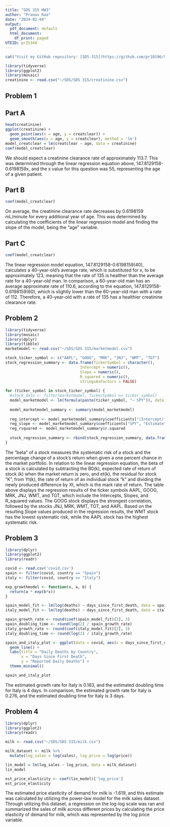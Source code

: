 ---
title: "SDS 315 HW3"
author: "Pranav Rao"
date: "2024-02-04"
output:
  pdf_document: default
  html_document:
    df_print: paged
UTEID: pr25344
---

```{r , echo=FALSE}
cat("Visit my GitHub repository: [SDS-315](https://github.com/pr10196/SDS-315/edit/main/SDS%20315%20HW3.Rmd\n")
```

```{r, echo=FALSE}
library(tidyverse)
library(ggplot2)
library(mosaic)
creatinine <- read.csv("~/SDS/SDS 315/creatinine.csv")
```

## Problem 1


## Part A

```{r, echo=FALSE}
head(creatinine)
ggplot(creatinine) +
  geom_point(aes(x = age, y = creatclear)) +
  geom_smooth(aes(x = age, y = creatclear), method = 'lm')
model_creatclear = lm(creatclear ~ age, data = creatinine)
coef(model_creatclear)
```

We should expect a creatinine clearance rate of approximately 113.7. This was determined through the linear regression equation above, 147.8129158-0.6198159x, and the x value for this question was 55, representing the age of a given patient.


## Part B

```{r, echo=FALSE}
coef(model_creatclear)
```

On average, the creatinine clearance rate decreases by 0.6198159 mL/minute for every additional year of age. This was determined by calculating the coefficients of the linear regression model and finding the slope of the model, being the "age" variable.

## Part C

```{r, echo=FALSE}
coef(model_creatclear)
```

The linear regression model equation, 147.8129158-0.6198159(40), calculates a 40-year-old's average rate, which is substituted for x, to be approximately 123, meaning that the rate of 135 is healther than the average rate for a 40-year-old man. In comparison, a 60-year-old man has an average approximate rate of 110.6, according to the equation, 147.8129158-0.6198159(60), which is slightly lower than the 60-year-old man with a rate of 112. Therefore, a 40-year-old with a rate of 135 has a healthier creatinine clearance rate. 


## Problem 2

```{r, echo=FALSE}
library(tidyverse)
library(mosaic)
library(dplyr)
library(tibble)
marketmodel <- read.csv("~/SDS/SDS 315/marketmodel.csv")
```


```{r, echo=FALSE}
stock_ticker_symbol <- c("AAPL", "GOOG", "MRK", "JNJ", "WMT", "TGT")
stock_regression_summary <- data.frame(TickerSymbol = character(),
                                 Intercept = numeric(), 
                                 Slope = numeric(),
                                 R_squared = numeric(), 
                                 stringsAsFactors = FALSE)
                               
for (ticker_symbol in stock_ticker_symbol) {
  #stock_data <- filter(marketmodel, TickerSymbol == ticker_symbol)
  model_marketmodel <- lm(formula(paste(ticker_symbol, "~ SPY")), data = marketmodel)
  
  model_marketmodel_summary <- summary(model_marketmodel) 
  
  reg_intercept <- model_marketmodel_summary$coefficients["(Intercept)", "Estimate"]
  reg_slope <- model_marketmodel_summary$coefficients["SPY", "Estimate"]
  reg_rsquared <- model_marketmodel_summary$r.squared
  
  stock_regression_summary <- rbind(stock_regression_summary, data.frame(TickerSymbol = ticker_symbol, Intercept = reg_intercept, Slope = reg_slope, R_squared = reg_rsquared))
}
```

The "beta" of a stock measures the systematic risk of a stock and the percentage change of a stock's return when given a one percent chance in the market portfolio. In relation to the linear regression equation, the beta of a stock is calculated by subtracting the B0(k), expected rate of return of stock (k) when the market return is zero, and et(k), the residual for stock "K", from Yt(k), the rate of return of an individual stock "k" and dividing the newly produced difference by Xt, which is the mark rate of return. The table above displays the regression results of the ticker symbols AAPL, GOOG, MRK, JNJ, WMT, and TGT, which include the  Intercepts, Slopes, and R_squared values. The GOOG stock displays the strongest correlation, followed by the stocks JNJ, MRK, WMT, TGT, and AAPL. Based on the resulting Slope values produced in the regression results, the WMT stock has the lowest systematic risk, while the AAPL stock has the highest systematic risk. 



## Problem 3

```{r, echo=FALSE}
library(dplyr)
library(ggplot2)
library(readr)
```

```{r, echo=FALSE}
covid <- read.csv('covid.csv')
spain <- filter(covid, country == "Spain")
italy <- filter(covid, country == "Italy")

exp_growthmodel <- function(x, a, b) {
  return(a * exp(b*x))
}

spain_model_fit <- lm(log(deaths) ~ days_since_first_death, data = spain)
italy_model_fit <- lm(log(deaths) ~ days_since_first_death, data = italy)

spain_growth_rate <- round(coef(spain_model_fit)[2], 3)
spain_doubling_time <- round(log(2) / spain_growth_rate)
italy_growth_rate <- round(coef(italy_model_fit)[2], 3)
italy_doubling_time <- round(log(2) / italy_growth_rate)

spain_and_italy_plot <- ggplot(data = covid, aes(x = days_since_first_death, y = deaths, color = country)) +
  geom_line() +
  labs(title = "Daily Deaths by Country",
       x = "Days Since First Death",
       y = "Reported Daily Deaths") +
  theme_minimal()

spain_and_italy_plot
```

The estimated growth rate for Italy is 0.183, and the estimated doubling time for Italy is 4 days. In comparison, the estimated growth rate for Italy is 0.276, and the estimated doubling time for Italy is 3 days.


## Problem 4

```{r, echo=FALSE}
library(dplyr)
library(ggplot2)
library(readr)
```

```{r, echo=FALSE}
milk <- read.csv("~/SDS/SDS 315/milk.csv")

milk_dataset <- milk %>%
  mutate(log_sales = log(sales), log_price = log(price))

lin_model = lm(log_sales ~ log_price, data = milk_dataset)
lin_model

est_price_elasticity <- coef(lin_model)['log_price']
est_price_elasticity
```

The estimated price elasticity of demand for milk is -1.619, and this estimate was calculated by utilizing the power-law model for the milk sales dataset. Through utilizing this dataset, a regression on the log-log scale was ran and summarized the sales of milk across different prices by calculating the price elasticity of demand for milk, which was represented by the log price variable. 
